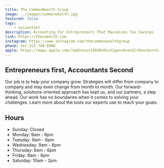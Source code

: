 ```yaml
---
title: The CommonWealth Group
image: ../images/commonwealth.jpg
featured: false
tags:
    - accountant
description: Accounting for Entrepreneurs That Maximizes Tax Savings
link: https://thecwealth.com
instagram: https://www.instagram.com/thecommonwealthgroup
phone: tel:313-749-8400
apple: https://maps.apple.com/?address=15020+Michigan+Ave%2C+Dearborn%2C+MI+48126%2C+United+States&auid=15348929872650853425&ll=42.3183341%2C-83.1901334&lsp=9902&q=CommonWealth+Accountants+%26+Counselors
---
```


## Entrepreneurs first, Accountants Second

Our job is to help your company grow. Strategies will differ from company to company and may even change from month to month. Our forward-thinking, solutions-oriented approach has kept us, and our partners, a step ahead. Our work has no boundaries when it comes to solving your challenges. Learn more about the tools our experts use to reach your goals.

## Hours

- Sunday: Closed
- Monday: 9am - 6pm
- Tuesday: 9am - 6pm
- Wednesday: 9am - 6pm
- Thursday: 9am - 6pm
- Friday: 9am - 6pm
- Saturday: 10am - 2pm